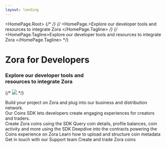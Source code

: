 ```yaml
---
layout: landing
---
```



<HomePage.Root>
  {/* <HomePageLogo dark="/zora-wordmark-white.svg" light="/zora-wordmark-black.svg" />  */}
  {/* <HomePage.>Explore our developer tools and resources to integrate Zora </HomePage.Tagline> */}
  {/* <HomePage.Tagline>Explore our developer tools and resources to integrate Zora </HomePage.Tagline> */}

  <div className="HomePageBanner">
  <div className="HomePageContent">
    <h1>Zora for Developers</h1>
    <h3>Explore our developer tools and<br /> resources to integrate Zora</h3>
    </div>
  </div>



  {/* <img src="/zora-docs-hero-image.png"  className="hero-image" /> */}

  <div className="HomePageTagline">Build your project on Zora and plug into our business and distribution network.<br />
    Our Coins SDK lets developers create engaging experiences for creators and traders.</div>
</HomePage.Root>

  <div className="HomePageContent">
  <CardContainer>
    <Card title="Create a coin" icon="create-coin" href="/coins/sdk/create-coin">
      Create Zora coins using the SDK
    </Card>
    <Card title="Query coins" icon="query-coins" href="/coins/sdk/queries/coin">
      Query coin details, profile balances, coin activity and more using the SDK
    </Card>
    <Card title="Coins contracts" icon="coins-contracts" href="/coins/contracts/coin">
      Deepdive into the contracts powering the Coins experience on Zora
    </Card>
    <Card title="Coins metadata" icon="coins-metadata" href="/coins/sdk/metadata-builder">
      Learn how to upload and structure coin metadata
    </Card>
    <Card title="Support" icon="support" href="//support.zora.co">
      Get in touch with our Support team
    </Card>
    <Card title="Visit Zora" icon="visit-zora" href="//zora.co">
      Create and trade Zora coins
    </Card>
  </CardContainer>
  </div>

  
